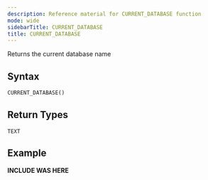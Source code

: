 ```yaml
---
description: Reference material for CURRENT_DATABASE function
mode: wide
sidebarTitle: CURRENT_DATABASE
title: CURRENT_DATABASE
---
```



Returns the current database name

## Syntax


```sql
CURRENT_DATABASE()
```

## Return Types
`TEXT`

## Example


**INCLUDE WAS HERE**

